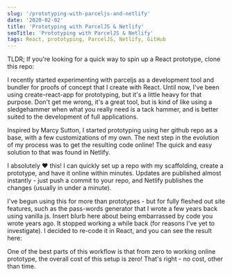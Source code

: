 ```yaml
---
slug: '/prototyping-with-parceljs-and-netlify'
date: '2020-02-02'
title: 'Prototyping with ParcelJS & Netlify'
seoTitle: 'Prototyping with ParcelJS & Netlify'
tags: React, prototyping, ParcelJS, Netlify, GitHub
---
```



TLDR; If you're looking for a quick way to spin up a React prototype, clone this repo: <ExternalLink children="https://github.com/Jim-Horn/poc-template"/>

I recently started experimenting with parceljs as a development tool and bundler for proofs of concept that I create with React. Until now, I've been using create-react-app for prototyping, but it's a little heavy for that purpose. Don't get me wrong, it's a great tool, but is kind of like using a sledgehammer when what you really need is a tack hammer, and is better suited to the development of full applications.

Inspired by Marcy Sutton, I started prototyping using her github repo as a base, with a few customizations of my own. The next step in the evolution of my process was to get the resulting code online! The quick and easy solution to that was found in Netlify.

I absolutely ❤️ this! I can quickly set up a repo with my scaffolding, create a prototype, and have it online within minutes. Updates are published almost instantly - just push a commit to your repo, and Netlify publishes the changes (usually in under a minute).

I've begun using this for more than prototypes - but for fully fleshed out site features, such as the pass-words generator that I wrote a few years back using vanilla js. Insert blurb here about being embarrassed by code you wrote years ago. It stopped working a while back (for reasons I've yet to investigate). I decided to re-code it in React, and you can see the result here: <ExternalLink children="https://pass-words.netlify.com/"/>

One of the best parts of this workflow is that from zero to working online prototype, the overall cost of this setup is zero! That's right - no cost, other than time.
